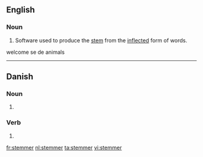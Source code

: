 ==English==
{{wikipedia|stemming}}
===Noun===
{{en-noun}}
# {{context|computing|linguistics|lang=en}} Software used to produce the [[stem]] from the [[inflected]] form of words.

welcome se de animals


----

==Danish==

===Noun===
{{head|da|noun form|g=c}}

# {{form of|plural indefinite|stemme|lang=da}}

===Verb===
{{head|da|verb form}}

# {{form of|present tense|stemme|lang=da}}

[[fr:stemmer]]
[[nl:stemmer]]
[[ta:stemmer]]
[[vi:stemmer]]